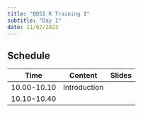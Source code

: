 ```yaml
---
title: "BDSI R Training I"
subtitle: "Day 1"
date: 11/02/2023
---
```



## Schedule

Time | Content | Slides
---|---|---|
10.00-10.10 | Introduction | <i class='fas fa-link'></i>  |  
10.10-10.40 |  |   |
